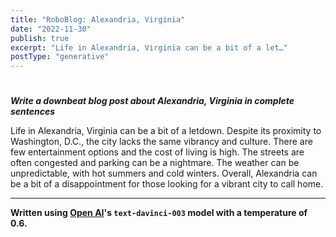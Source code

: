 ```yaml
---
title: "RoboBlog: Alexandria, Virginia"
date: "2022-11-30"
publish: true
excerpt: "Life in Alexandria, Virginia can be a bit of a let…"
postType: "generative"
---
```

#

***Write a downbeat blog post about Alexandria, Virginia in complete sentences***

Life in Alexandria, Virginia can be a bit of a letdown. Despite its proximity to Washington, D.C., the city lacks the same vibrancy and culture. There are few entertainment options and the cost of living is high. The streets are often congested and parking can be a nightmare. The weather can be unpredictable, with hot summers and cold winters. Overall, Alexandria can be a bit of a disappointment for those looking for a vibrant city to call home.

---
**Written using [Open AI](https://openai.com/)'s `text-davinci-003` model with a temperature of 0.6.**
